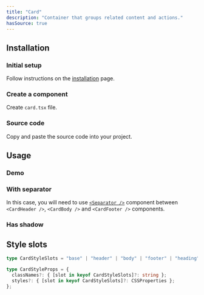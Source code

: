 ```yaml
---
title: "Card"
description: "Container that groups related content and actions."
hasSource: true
---
```


## Installation

<Steps>

### Initial setup

Follow instructions on the [installation](/docs/overview/installation) page.

### Create a component

Create `card.tsx` file.

### Source code

Copy and paste the source code into your project.

</Steps>

## Usage

### Demo

<ComponentPreview slug="card/demo" />

### With separator

In this case, you will need to use [`<Separator />`](/docs/components/separator) component between `<CardHeader />`, `<CardBody />` and `<CardFooter />` components.

<ComponentPreview slug="card/withSeparator" />

### Has shadow

<ComponentPreview slug="card/close" />

## Style slots

```ts
type CardStyleSlots = "base" | "header" | "body" | "footer" | "heading" | "buttons";

type CardStyleProps = {
  classNames?: { [slot in keyof CardStyleSlots]?: string };
  styles?: { [slot in keyof CardStyleSlots]?: CSSProperties };
};
```

<ComponentPreview slug="card/styleSlots" />
